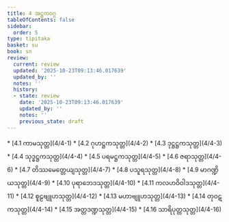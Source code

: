 ```yaml
---
title: 4 အဋ္ဌကဝဂ္ဂ
tableOfContents: false
sidebar:
  order: 5
type: tipitaka
basket: su
book: sn
review:
  current: review
  updated: '2025-10-23T09:13:46.017639'
  updated_by: ''
  notes: ''
  history:
  - state: review
    date: '2025-10-23T09:13:46.017639'
    updated_by: ''
    notes: ''
    previous_state: draft
---
```



<ReviewStatus review={frontmatter.review} showDetails={true} />

<HypothesisAnnotation frontmatter={frontmatter} />

<DynamicBreadcrumb />



<TableOfContents book="sn" section="4">
* [4.1 ကာမသုတ္တ](4/4-1)
* [4.2 ဂုဟဋ္ဌကသုတ္တ](4/4-2)
* [4.3 ဒုဋ္ဌဋ္ဌကသုတ္တ](4/4-3)
* [4.4 သုဒ္ဓဋ္ဌကသုတ္တ](4/4-4)
* [4.5 ပရမဋ္ဌကသုတ္တ](4/4-5)
* [4.6 ဇရာသုတ္တ](4/4-6)
* [4.7 တိဿမေတ္တေယျသုတ္တ](4/4-7)
* [4.8 ပသူရသုတ္တ](4/4-8)
* [4.9 မာဂဏ္ဍိယသုတ္တ](4/4-9)
* [4.10 ပုရာဘေဒသုတ္တ](4/4-10)
* [4.11 ကလဟဝိဝါဒသုတ္တ](4/4-11)
* [4.12 စူဠဗျူဟသုတ္တ](4/4-12)
* [4.13 မဟာဗျူဟသုတ္တ](4/4-13)
* [4.14 တုဝဋကသုတ္တ](4/4-14)
* [4.15 အတ္တဒဏ္ဍသုတ္တ](4/4-15)
* [4.16 သာရိပုတ္တသုတ္တ](4/4-16)
</TableOfContents>